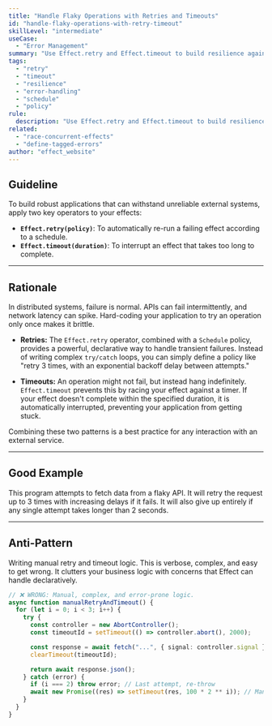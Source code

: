 ```yaml
---
title: "Handle Flaky Operations with Retries and Timeouts"
id: "handle-flaky-operations-with-retry-timeout"
skillLevel: "intermediate"
useCase:
  - "Error Management"
summary: "Use Effect.retry and Effect.timeout to build resilience against slow or intermittently failing operations, such as network requests."
tags:
  - "retry"
  - "timeout"
  - "resilience"
  - "error-handling"
  - "schedule"
  - "policy"
rule:
  description: "Use Effect.retry and Effect.timeout to build resilience against slow or intermittently failing effects."
related:
  - "race-concurrent-effects"
  - "define-tagged-errors"
author: "effect_website"
---
```


## Guideline

To build robust applications that can withstand unreliable external systems, apply two key operators to your effects:
-   **`Effect.retry(policy)`**: To automatically re-run a failing effect according to a schedule.
-   **`Effect.timeout(duration)`**: To interrupt an effect that takes too long to complete.

---

## Rationale

In distributed systems, failure is normal. APIs can fail intermittently, and network latency can spike. Hard-coding your application to try an operation only once makes it brittle.

-   **Retries:** The `Effect.retry` operator, combined with a `Schedule` policy, provides a powerful, declarative way to handle transient failures. Instead of writing complex `try/catch` loops, you can simply define a policy like "retry 3 times, with an exponential backoff delay between attempts."

-   **Timeouts:** An operation might not fail, but instead hang indefinitely. `Effect.timeout` prevents this by racing your effect against a timer. If your effect doesn't complete within the specified duration, it is automatically interrupted, preventing your application from getting stuck.

Combining these two patterns is a best practice for any interaction with an external service.

---

## Good Example

This program attempts to fetch data from a flaky API. It will retry the request up to 3 times with increasing delays if it fails. It will also give up entirely if any single attempt takes longer than 2 seconds.

<Example path="./src/handle-flaky-operations-with-retry-timeout.ts" />

---

## Anti-Pattern

Writing manual retry and timeout logic. This is verbose, complex, and easy to get wrong. It clutters your business logic with concerns that Effect can handle declaratively.

```typescript
// ❌ WRONG: Manual, complex, and error-prone logic.
async function manualRetryAndTimeout() {
  for (let i = 0; i < 3; i++) {
    try {
      const controller = new AbortController();
      const timeoutId = setTimeout(() => controller.abort(), 2000);

      const response = await fetch("...", { signal: controller.signal });
      clearTimeout(timeoutId);

      return await response.json();
    } catch (error) {
      if (i === 2) throw error; // Last attempt, re-throw
      await new Promise((res) => setTimeout(res, 100 * 2 ** i)); // Manual backoff
    }
  }
}
```